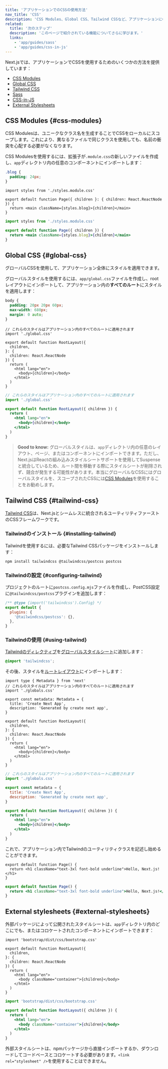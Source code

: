 ```yaml
---
title: 'アプリケーションでのCSSの使用方法'
nav_title: 'CSS'
description: 'CSS Modules、Global CSS、Tailwind CSSなど、アプリケーションにCSSを追加するさまざまな方法について学びます。'
related:
  title: '次のステップ'
  description: 'このページで紹介されている機能についてさらに学びます。'
  links:
    - 'app/guides/sass'
    - 'app/guides/css-in-js'
---
```


Next.jsでは、アプリケーションでCSSを使用するためのいくつかの方法を提供しています：

- [CSS Modules](#css-modules)
- [Global CSS](#global-css)
- [Tailwind CSS](#tailwind-css)
- [Sass](/docs/app/guides/sass)
- [CSS-in-JS](/docs/app/guides/css-in-js)
- [External Stylesheets](#external-stylesheets)

## CSS Modules {#css-modules}

CSS Modulesは、ユニークなクラス名を生成することでCSSをローカルにスコープします。これにより、異なるファイルで同じクラスを使用しても、名前の衝突を心配する必要がなくなります。

CSS Modulesを使用するには、拡張子が`.module.css`の新しいファイルを作成し、`app`ディレクトリ内の任意のコンポーネントにインポートします：

```css title="app/blog/styles.module.css"
.blog {
  padding: 24px;
}
```

<Tabs>
<TabItem value="tsx" label="TypeScript">

```tsx title="app/blog/page.tsx" switcher
import styles from './styles.module.css'

export default function Page({ children }: { children: React.ReactNode }) {
  return <main className={styles.blog}>{children}</main>
}
```

</TabItem>
<TabItem value="jsx" label="JavaScript">

```jsx title="app/blog/page.js" switcher
import styles from './styles.module.css'

export default function Page({ children }) {
  return <main className={styles.blog}>{children}</main>
}
```

</TabItem>
</Tabs>

## Global CSS {#global-css}

グローバルCSSを使用して、アプリケーション全体にスタイルを適用できます。

グローバルスタイルを使用するには、`app/global.css`ファイルを作成し、root レイアウトにインポートして、アプリケーション内の**すべてのルート**にスタイルを適用します：

```css title="app/global.css"
body {
  padding: 20px 20px 60px;
  max-width: 680px;
  margin: 0 auto;
}
```

<Tabs>
<TabItem value="tsx" label="TypeScript">

```tsx title="app/layout.tsx" switcher
// これらのスタイルはアプリケーション内のすべてのルートに適用されます
import './global.css'

export default function RootLayout({
  children,
}: {
  children: React.ReactNode
}) {
  return (
    <html lang="en">
      <body>{children}</body>
    </html>
  )
}
```

</TabItem>
<TabItem value="jsx" label="JavaScript">

```jsx title="app/layout.js" switcher
// これらのスタイルはアプリケーション内のすべてのルートに適用されます
import './global.css'

export default function RootLayout({ children }) {
  return (
    <html lang="en">
      <body>{children}</body>
    </html>
  )
}
```

</TabItem>
</Tabs>

> **Good to know:** グローバルスタイルは、`app`ディレクトリ内の任意のレイアウト、ページ、またはコンポーネントにインポートできます。ただし、Next.jsはReactの組み込みスタイルシートサポートを使用してSuspenseと統合しているため、ルート間を移動する際にスタイルシートが削除されず、競合が発生する可能性があります。本当にグローバルなCSSにはグローバルスタイルを、スコープされたCSSには[CSS Modules](#css-modules)を使用することをお勧めします。

## Tailwind CSS {#tailwind-css}

[Tailwind CSS](https://tailwindcss.com/)は、Next.jsとシームレスに統合されるユーティリティファーストのCSSフレームワークです。

### Tailwindのインストール {#installing-tailwind}

Tailwindを使用するには、必要なTailwind CSSパッケージをインストールします：

```bash title="Terminal"
npm install tailwindcss @tailwindcss/postcss postcss
```

### Tailwindの設定 {#configuring-tailwind}

プロジェクトのルートに`postcss.config.mjs`ファイルを作成し、PostCSS設定に`@tailwindcss/postcss`プラグインを追加します：

```js title="postcss.config.mjs" highlight={4}
/** @type {import('tailwindcss').Config} */
export default {
  plugins: {
    '@tailwindcss/postcss': {},
  },
}
```

### Tailwindの使用 {#using-tailwind}

[Tailwindのディレクティブ](https://tailwindcss.com/docs/functions-and-directives#directives)を[グローバルスタイルシート](#global-css)に追加します：

```css title="app/globals.css"
@import 'tailwindcss';
```

その後、スタイルを[ルートレイアウト](/docs/app/api-reference/file-conventions/layout#root-layouts)にインポートします：

<Tabs>
<TabItem value="tsx" label="TypeScript">

```tsx title="app/layout.tsx" switcher
import type { Metadata } from 'next'
// これらのスタイルはアプリケーション内のすべてのルートに適用されます
import './globals.css'

export const metadata: Metadata = {
  title: 'Create Next App',
  description: 'Generated by create next app',
}

export default function RootLayout({
  children,
}: {
  children: React.ReactNode
}) {
  return (
    <html lang="en">
      <body>{children}</body>
    </html>
  )
}
```

</TabItem>
<TabItem value="jsx" label="JavaScript">

```jsx title="app/layout.js" switcher
// これらのスタイルはアプリケーション内のすべてのルートに適用されます
import './globals.css'

export const metadata = {
  title: 'Create Next App',
  description: 'Generated by create next app',
}

export default function RootLayout({ children }) {
  return (
    <html lang="en">
      <body>{children}</body>
    </html>
  )
}
```

</TabItem>
</Tabs>

これで、アプリケーション内でTailwindのユーティリティクラスを記述し始めることができます。

<Tabs>
<TabItem value="tsx" label="TypeScript">

```tsx title="app/page.tsx" switcher
export default function Page() {
  return <h1 className="text-3xl font-bold underline">Hello, Next.js!</h1>
}
```

</TabItem>
<TabItem value="jsx" label="JavaScript">

```jsx title="app/page.js" switcher
export default function Page() {
  return <h1 className="text-3xl font-bold underline">Hello, Next.js!</h1>
}
```

</TabItem>
</Tabs>

## External stylesheets {#external-stylesheets}

外部パッケージによって公開されたスタイルシートは、`app`ディレクトリ内のどこにでも、またはコロケートされたコンポーネントにインポートできます：

<Tabs>
<TabItem value="tsx" label="TypeScript">

```tsx title="app/layout.tsx" switcher
import 'bootstrap/dist/css/bootstrap.css'

export default function RootLayout({
  children,
}: {
  children: React.ReactNode
}) {
  return (
    <html lang="en">
      <body className="container">{children}</body>
    </html>
  )
}
```

</TabItem>
<TabItem value="jsx" label="JavaScript">

```jsx title="app/layout.js" switcher
import 'bootstrap/dist/css/bootstrap.css'

export default function RootLayout({ children }) {
  return (
    <html lang="en">
      <body className="container">{children}</body>
    </html>
  )
}
```

</TabItem>
</Tabs>

外部スタイルシートは、npmパッケージから直接インポートするか、ダウンロードしてコードベースとコロケートする必要があります。`<link rel="stylesheet" />`を使用することはできません。
